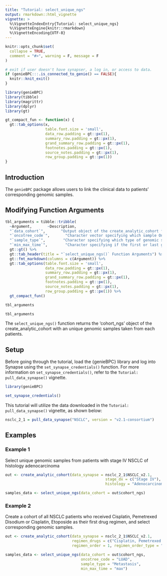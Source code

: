 ```yaml
---
title: "Tutorial: select_unique_ngs"
output: rmarkdown::html_vignette
vignette: >
  %\VignetteIndexEntry{Tutorial: select_unique_ngs}
  %\VignetteEngine{knitr::rmarkdown}
  %\VignetteEncoding{UTF-8}
---
```


```r
knitr::opts_chunk$set(
  collapse = TRUE,
  comment = "#>", warning = F, message = F
)

# exit if user doesn't have synapser, a log in, or access to data.
if (genieBPC:::.is_connected_to_genie() == FALSE){
  knitr::knit_exit()
}
```

```r
library(genieBPC)
library(tibble)
library(magrittr)
library(dplyr)
library(gt)

gt_compact_fun <- function(x) {
  gt::tab_options(x, 
                  table.font.size = 'small',
                  data_row.padding = gt::px(1),
                  summary_row.padding = gt::px(1),
                  grand_summary_row.padding = gt::px(1),
                  footnotes.padding = gt::px(1),
                  source_notes.padding = gt::px(1),
                  row_group.padding = gt::px(1))
}
```


## Introduction

The `genieBPC` package allows users to link the clinical data to patients' corresponding genomic samples. 

## Modifying Function Arguments


```r
tbl_arguments = tibble::tribble(
  ~Argument,       ~Description,
  "`data_cohort`",       "Output object of the create_analytic_cohort function.",
  "`oncotree_code`",       "Character vector specifying which sample OncoTree codes to keep. See 'cpt_oncotree_code' column of data_cohort argument above to get options.",
  "`sample_type`",        "Character specifying which type of genomic sample to prioritize, options are 'Primary', 'Local' and 'Metastasis'. Default is to not select a NGS sample based on the sample type.",
  "`min_max_time`",        "Character specifying if the first or last genomic sample recorded should be kept. Options are 'min' (first) and 'max' (last).") %>%
  gt::gt() %>%
  gt::tab_header(title = "`select_unique_ngs()` Function Arguments") %>% 
  gt::fmt_markdown(columns = c(Argument)) %>%
  gt::tab_options(table.font.size = 'small',
                  data_row.padding = gt::px(1),
                  summary_row.padding = gt::px(1),
                  grand_summary_row.padding = gt::px(1),
                  footnotes.padding = gt::px(1),
                  source_notes.padding = gt::px(1),
                  row_group.padding = gt::px(1)) %>%
  gt_compact_fun()

tbl_arguments
```


```r
tbl_arguments
```

The `select_unique_ngs()` function returns the 'cohort_ngs' object of the create_analytic_cohort with an unique genomic samples taken from each patients.

## Setup

Before going through the tutorial, load the {genieBPC} library and log into Synapse using the `set_synapse_credentials()` function. For more information on `set_synapse_credentials()`, refer to the `Tutorial: pull_data_synapse()` vignette.

```r
library(genieBPC)

set_synapse_credentials()
```

This tutorial will utilize the data downloaded in the `Tutorial: pull_data_synapse()` vignette, as shown below:


```r
nsclc_2_1 = pull_data_synapse("NSCLC", version = "v2.1-consortium")
```

## Examples

### Example 1

Select unique genomic samples from patients with stage IV NSCLC of histology adenocarcinoma

```r
out <- create_analytic_cohort(data_synapse = nsclc_2_1$NSCLC_v2.1, 
                                             stage_dx = c("Stage IV"), 
                                             histology = "Adenocarcinoma")

samples_data <- select_unique_ngs(data_cohort = out$cohort_ngs)
```


### Example 2

Create a cohort of all NSCLC patients who received Cisplatin, Pemetrexed Disodium or Cisplatin, Etoposide as their first drug regimen, and select corresponding genomic samples.

```r
out <- create_analytic_cohort(data_synapse = nsclc_2_1$NSCLC_v2.1,
                              regimen_drugs = c("Cisplatin, Pemetrexed Disodium", "Cisplatin, Etoposide"), 
                              regimen_order = 1, regimen_order_type = "within regimen")

samples_data <- select_unique_ngs(data_cohort = out$cohort_ngs,
                                  oncotree_code = "LUAD", 
                                  sample_type = "Metastasis", 
                                  min_max_time = "max")
```



